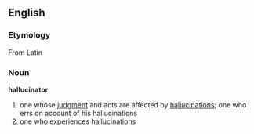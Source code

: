 {{rfe}}
==English==
===Etymology===
From Latin
===Noun===
{{en-noun}}

'''hallucinator'''
#one whose [[judgment]] and acts are affected by [[hallucination]]s; one who errs on account of his hallucinations
#one who experiences hallucinations